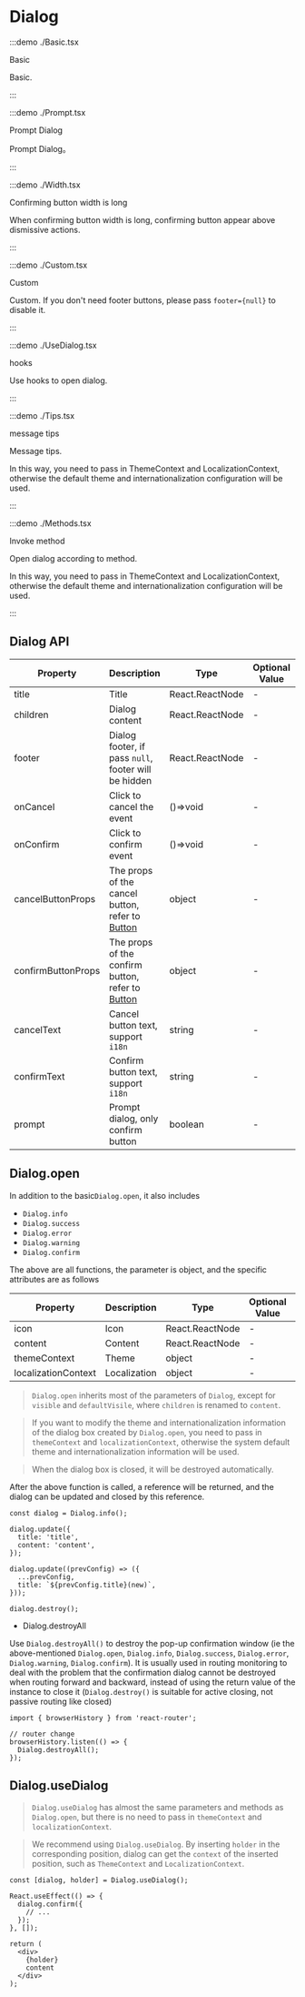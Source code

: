 # Dialog

:::demo ./Basic.tsx

Basic

Basic.

:::

:::demo ./Prompt.tsx

Prompt Dialog

Prompt Dialog。

:::

:::demo ./Width.tsx

Confirming button width is long

When confirming button width is long, confirming button appear above dismissive actions.

:::

:::demo ./Custom.tsx

Custom

Custom. If you don't need footer buttons, please pass `footer={null}` to disable it.

:::

:::demo ./UseDialog.tsx

hooks

Use hooks to open dialog.

:::

:::demo ./Tips.tsx

message tips

Message tips.

In this way, you need to pass in ThemeContext and LocalizationContext, otherwise the default theme and internationalization configuration will be used.

:::

:::demo ./Methods.tsx

Invoke method

Open dialog according to method.

In this way, you need to pass in ThemeContext and LocalizationContext, otherwise the default theme and internationalization configuration will be used.

:::

## Dialog API

| Property | Description | Type | Optional Value | Default | Require |
| --- | --- | --- | --- | --- | --- |
| title | Title | React.ReactNode | - | - | true |
| children | Dialog content | React.ReactNode | - | - | false |
| footer | Dialog footer, if pass `null`, footer will be hidden | React.ReactNode | - | - | false |
| onCancel | Click to cancel the event | ()=>void | - | - | false |
| onConfirm | Click to confirm event | ()=>void | - | - | false |
| cancelButtonProps | The props of the cancel button, refer to [Button](/Button) | object | - | - | false |
| confirmButtonProps | The props of the confirm button, refer to [Button](/Button) | object | - | - | false |
| cancelText | Cancel button text, support `i18n` | string | - | 取消 | false |
| confirmText | Confirm button text, support `i18n` | string | - | 确认 | false |
| prompt | Prompt dialog, only confirm button | boolean | - | - | false |

## Dialog.open

In addition to the basic`Dialog.open`, it also includes

- `Dialog.info`
- `Dialog.success`
- `Dialog.error`
- `Dialog.warning`
- `Dialog.confirm`

The above are all functions, the parameter is object, and the specific attributes are as follows

| Property            | Description  | Type            | Optional Value | Default | Require |
| ------------------- | ------------ | --------------- | -------------- | ------- | ------- |
| icon                | Icon         | React.ReactNode | -              | -       | false   |
| content             | Content      | React.ReactNode | -              | -       | false   |
| themeContext        | Theme        | object          | -              | -       | false   |
| localizationContext | Localization | object          | -              | -       | false   |

> `Dialog.open` inherits most of the parameters of `Dialog`, except for `visible` and `defaultVisile`, where `children` is renamed to `content`.

> If you want to modify the theme and internationalization information of the dialog box created by `Dialog.open`, you need to pass in `themeContext` and `localizationContext`, otherwise the system default theme and internationalization information will be used.

> When the dialog box is closed, it will be destroyed automatically.

After the above function is called, a reference will be returned, and the dialog can be updated and closed by this reference.

```tsx
const dialog = Dialog.info();

dialog.update({
  title: 'title',
  content: 'content',
});

dialog.update((prevConfig) => ({
  ...prevConfig,
  title: `${prevConfig.title}(new)`,
}));

dialog.destroy();
```

- Dialog.destroyAll

Use `Dialog.destroyAll()` to destroy the pop-up confirmation window (ie the above-mentioned `Dialog.open`, `Dialog.info`, `Dialog.success`, `Dialog.error`, `Dialog.warning`, `Dialog.confirm`). It is usually used in routing monitoring to deal with the problem that the confirmation dialog cannot be destroyed when routing forward and backward, instead of using the return value of the instance to close it (`Dialog.destroy()` is suitable for active closing, not passive routing like closed)

```tsx
import { browserHistory } from 'react-router';

// router change
browserHistory.listen(() => {
  Dialog.destroyAll();
});
```

## Dialog.useDialog

> `Dialog.useDialog` has almost the same parameters and methods as `Dialog.open`, but there is no need to pass in `themeContext` and `localizationContext`.

> We recommend using `Dialog.useDialog`. By inserting `holder` in the corresponding position, dialog can get the `context` of the inserted position, such as `ThemeContext` and `LocalizationContext`.

```tsx
const [dialog, holder] = Dialog.useDialog();

React.useEffect(() => {
  dialog.confirm({
    // ...
  });
}, []);

return (
  <div>
    {holder}
    content
  </div>
);
```
